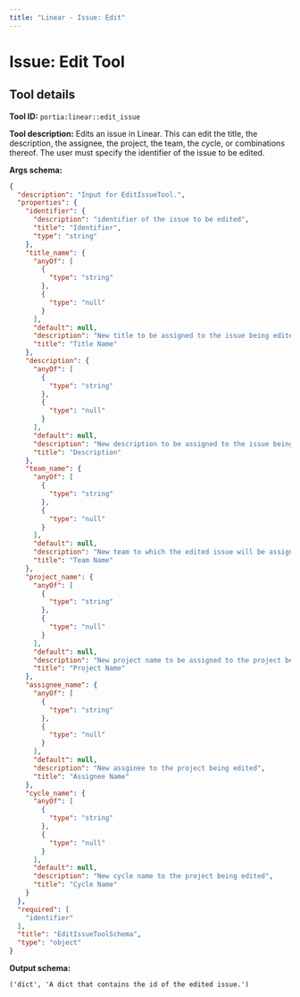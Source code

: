 ```yaml
---
title: "Linear - Issue: Edit"
---
```

<!-- WARNING: This file is auto-generated by generate_tool_docs.py. Do not edit manually. -->


# Issue: Edit Tool

<Intro />

## Tool details
**Tool ID:** `portia:linear::edit_issue`

**Tool description:** 
        Edits an issue in Linear. This can edit 
        the title, the description, the assignee, the project,
        the team, the cycle, or combinations thereof. The user 
        must specify the identifier of the issue to be edited.
    

**Args schema:**
```json
{
  "description": "Input for EditIssueTool.",
  "properties": {
    "identifier": {
      "description": "identifier of the issue to be edited",
      "title": "Identifier",
      "type": "string"
    },
    "title_name": {
      "anyOf": [
        {
          "type": "string"
        },
        {
          "type": "null"
        }
      ],
      "default": null,
      "description": "New title to be assigned to the issue being edited",
      "title": "Title Name"
    },
    "description": {
      "anyOf": [
        {
          "type": "string"
        },
        {
          "type": "null"
        }
      ],
      "default": null,
      "description": "New description to be assigned to the issue being edited",
      "title": "Description"
    },
    "team_name": {
      "anyOf": [
        {
          "type": "string"
        },
        {
          "type": "null"
        }
      ],
      "default": null,
      "description": "New team to which the edited issue will be assigned",
      "title": "Team Name"
    },
    "project_name": {
      "anyOf": [
        {
          "type": "string"
        },
        {
          "type": "null"
        }
      ],
      "default": null,
      "description": "New project name to be assigned to the project being edited",
      "title": "Project Name"
    },
    "assignee_name": {
      "anyOf": [
        {
          "type": "string"
        },
        {
          "type": "null"
        }
      ],
      "default": null,
      "description": "New assginee to the project being edited",
      "title": "Assignee Name"
    },
    "cycle_name": {
      "anyOf": [
        {
          "type": "string"
        },
        {
          "type": "null"
        }
      ],
      "default": null,
      "description": "New cycle name to the project being edited",
      "title": "Cycle Name"
    }
  },
  "required": [
    "identifier"
  ],
  "title": "EditIssueToolSchema",
  "type": "object"
}
```

**Output schema:**
```
('dict', 'A dict that contains the id of the edited issue.')
```
